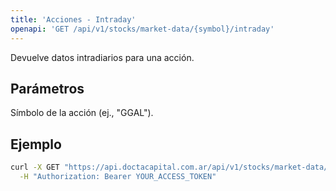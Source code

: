 ```yaml
---
title: 'Acciones - Intraday'
openapi: 'GET /api/v1/stocks/market-data/{symbol}/intraday'
---
```


<Note>
  Devuelve datos intradiarios para una acción.
</Note>

## Parámetros

<ParamField path="symbol" type="string" required>
  Símbolo de la acción (ej., "GGAL").
</ParamField>

## Ejemplo

```bash
curl -X GET "https://api.doctacapital.com.ar/api/v1/stocks/market-data/GGAL/intraday" \
  -H "Authorization: Bearer YOUR_ACCESS_TOKEN"
```


